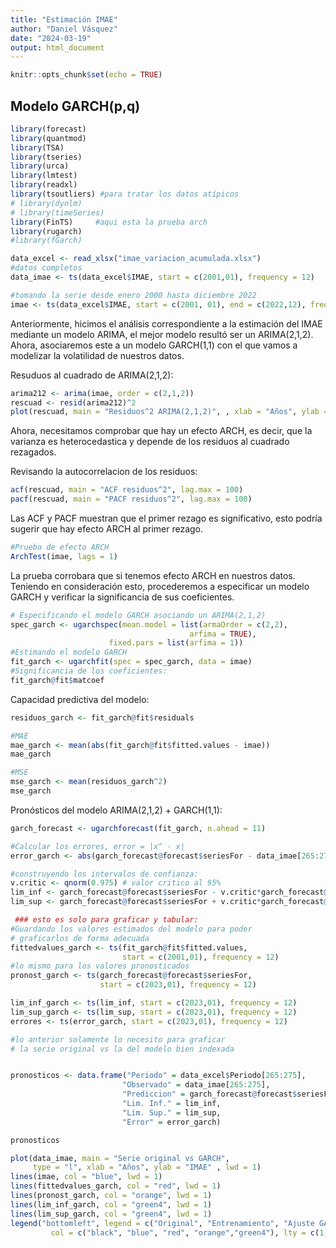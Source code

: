 ```yaml
---
title: "Estimación IMAE"
author: "Daniel Vásquez"
date: "2024-03-19"
output: html_document
---
```


```r
knitr::opts_chunk$set(echo = TRUE)
```

## Modelo GARCH(p,q)
```r
library(forecast)
library(quantmod)
library(TSA)
library(tseries)  
library(urca)
library(lmtest)
library(readxl)
library(tsoutliers) #para tratar los datos atípicos
# library(dynlm)
# library(timeSeries)
library(FinTS)     #aqui esta la prueba arch
library(rugarch)
#library(fGarch)

data_excel <- read_xlsx("imae_variacion_acumulada.xlsx")
#datos completos
data_imae <- ts(data_excel$IMAE, start = c(2001,01), frequency = 12)

#tomando la serie desde enero 2000 hasta diciembre 2022
imae <- ts(data_excel$IMAE, start = c(2001, 01), end = c(2022,12), frequency = 12)

```

Anteriormente, hicimos el análisis correspondiente a la estimación del IMAE mediante un modelo ARIMA, el mejor modelo resultó ser un ARIMA(2,1,2). Ahora, asociaremos este a un modelo GARCH(1,1) con el que vamos a modelizar la volatilidad de nuestros datos.

Resuduos al cuadrado de ARIMA(2,1,2):

```r
arima212 <- arima(imae, order = c(2,1,2))
rescuad <- resid(arima212)^2
plot(rescuad, main = "Residuos^2 ARIMA(2,1,2)", , xlab = "Años", ylab = "Residuos")
```

Ahora, necesitamos comprobar que hay un efecto ARCH, es decir, que la varianza es heterocedastica y depende de los residuos al cuadrado rezagados.

Revisando la autocorrelacion de los residuos:
```r
acf(rescuad, main = "ACF residuos^2", lag.max = 100)
pacf(rescuad, main = "PACF residuos^2", lag.max = 100)
```

Las ACF y PACF muestran que el primer rezago es significativo, esto podría sugerir que hay efecto ARCH al primer rezago. 
```r
#Prueba de efecto ARCH
ArchTest(imae, lags = 1)
```

La prueba corrobara que si tenemos efecto ARCH en nuestros datos. Teniendo en consideración esto, procederemos a especificar un modelo GARCH y verificar la significancia de sus coeficientes.

```r
# Especificando el modelo GARCH asociando un ARIMA(2,1,2)
spec_garch <- ugarchspec(mean.model = list(armaOrder = c(2,2), 
                                        arfima = TRUE), 
                      fixed.pars = list(arfima = 1))
#Estimando el modelo GARCH
fit_garch <- ugarchfit(spec = spec_garch, data = imae)
#Significancia de los coeficientes:
fit_garch@fit$matcoef
```

Capacidad predictiva del modelo:
```r

residuos_garch <- fit_garch@fit$residuals

#MAE
mae_garch <- mean(abs(fit_garch@fit$fitted.values - imae))
mae_garch

#MSE
mse_garch <- mean(residuos_garch^2)
mse_garch
```

Pronósticos del modelo ARIMA(2,1,2) + GARCH(1,1):
```r
garch_forecast <- ugarchforecast(fit_garch, n.ahead = 11)

#Calcular los errores, error = |x^ - x|
error_garch <- abs(garch_forecast@forecast$seriesFor - data_imae[265:275])

#construyendo los intervalos de confianza:
v.critic <- qnorm(0.975) # valor critico al 95%
lim_inf <- garch_forecast@forecast$seriesFor - v.critic*garch_forecast@forecast$sigmaFor
lim_sup <- garch_forecast@forecast$seriesFor + v.critic*garch_forecast@forecast$sigmaFor

 ### esto es solo para graficar y tabular:
#Guardando los valores estimados del modelo para poder
# graficarlos de forma adecuada
fittedvalues_garch <- ts(fit_garch@fit$fitted.values, 
                         start = c(2001,01), frequency = 12)
#lo mismo para los valores pronosticados
pronost_garch <- ts(garch_forecast@forecast$seriesFor, 
                    start = c(2023,01), frequency = 12)

lim_inf_garch <- ts(lim_inf, start = c(2023,01), frequency = 12)
lim_sup_garch <- ts(lim_sup, start = c(2023,01), frequency = 12)
errores <- ts(error_garch, start = c(2023,01), frequency = 12)

#lo anterior solamente lo necesito para graficar
# la serie original vs la del modelo bien indexada 


pronosticos <- data.frame("Periodo" = data_excel$Periodo[265:275],
                         "Observado" = data_imae[265:275], 
                         "Prediccion" = garch_forecast@forecast$seriesFor, 
                         "Lim. Inf." = lim_inf,
                         "Lim. Sup." = lim_sup,
                         "Error" = error_garch)

```

```r
pronosticos

plot(data_imae, main = "Serie original vs GARCH", 
     type = "l", xlab = "Años", ylab = "IMAE" , lwd = 1)
lines(imae, col = "blue", lwd = 1)
lines(fittedvalues_garch, col = "red", lwd = 1)
lines(pronost_garch, col = "orange", lwd = 1)
lines(lim_inf_garch, col = "green4", lwd = 1)
lines(lim_sup_garch, col = "green4", lwd = 1)
legend("bottomleft", legend = c("Original", "Entrenamiento", "Ajuste GARCH", "Predicciones", "IC95%"),
         col = c("black", "blue", "red", "orange","green4"), lty = c(1,1,1,1,1), lwd = 2)

```



